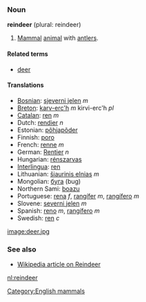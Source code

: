 ===Noun===
'''reindeer''' (plural: reindeer)

#[[Mammal]] [[animal]] with [[antler]]s.

====Related terms====
*[[deer]]

====Translations====
*[[Bosnian]]: [[sjeverni jelen]] ''m''
*[[Breton]]: [[karv-erc'h]] ''m'' kirvi-erc'h ''pl''
*[[Catalan]]: [[ren]] ''m''
*Dutch: [[rendier]] ''n''
*Estonian: [[põhjapõder]]
*Finnish: [[poro]]
*French: [[renne]] ''m''
*German: [[Rentier]] ''n''
*Hungarian: [[rénszarvas]]
*[[Interlingua]]: [[ren]]
*Lithuanian: [[šiaurinis elnias]] ''m''
*Mongolian: [[буга]] (bug)
*Northern Sami: [[boazu]]
*Portuguese: [[rena]] ''f'', [[rangífer]] ''m'', [[rangífero]] ''m''
*Slovene: [[severni jelen]] ''m''
*Spanish: [[reno]] ''m'', [[rangífero]] ''m''
*Swedish: [[ren]] ''c''
[[image:deer.jpg]]

===See also===
*[http://en2.wikipedia.org/wiki/Reindeer Wikipedia article on Reindeer]

[[Category:English mammals]]

[[nl:reindeer]]